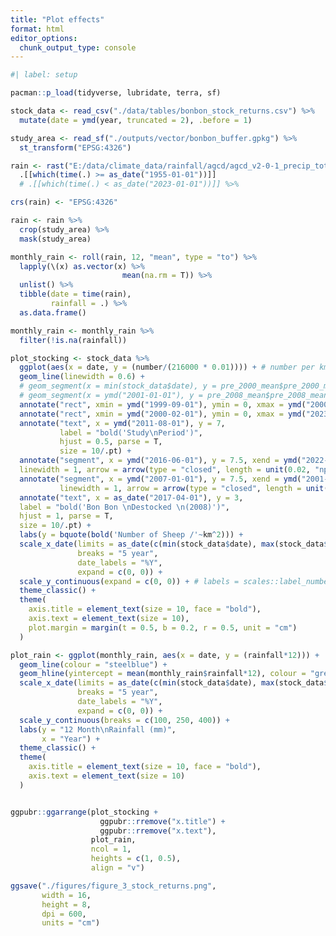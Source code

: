 ```yaml
---
title: "Plot effects"
format: html
editor_options: 
  chunk_output_type: console
---
```


```r
#| label: setup

pacman::p_load(tidyverse, lubridate, terra, sf)
```

```r
stock_data <- read_csv("./data/tables/bonbon_stock_returns.csv") %>% 
  mutate(date = ymd(year, truncated = 2), .before = 1)

study_area <- read_sf("./outputs/vector/bonbon_buffer.gpkg") %>% 
  st_transform("EPSG:4326")

rain <- rast("E:/data/climate_data/rainfall/agcd/agcd_v2-0-1_precip_total_r001_monthly_1900_2022.nc") %>% 
  .[[which(time(.) >= as_date("1955-01-01"))]]
  # .[[which(time(.) < as_date("2023-01-01"))]] %>%

crs(rain) <- "EPSG:4326"

rain <- rain %>% 
  crop(study_area) %>% 
  mask(study_area)

monthly_rain <- roll(rain, 12, "mean", type = "to") %>%
  lapply(\(x) as.vector(x) %>%
                         mean(na.rm = T)) %>%
  unlist() %>%
  tibble(date = time(rain),
         rainfall = .) %>%
  as.data.frame()

monthly_rain <- monthly_rain %>%
  filter(!is.na(rainfall))
```

```r

plot_stocking <- stock_data %>% 
  ggplot(aes(x = date, y = (number/(216000 * 0.01)))) + # number per km2 (ha x 0.01)
  geom_line(linewidth = 0.6) +
  # geom_segment(x = min(stock_data$date), y = pre_2000_mean$pre_2000_mean, xend = ymd("2001-01-01"), yend = pre_2000_mean$pre_2000_mean) +
  # geom_segment(x = ymd("2001-01-01"), y = pre_2008_mean$pre_2008_mean, xend = max(stock_data$date), yend = pre_2008_mean$pre_2008_mean) +
  annotate("rect", xmin = ymd("1999-09-01"), ymin = 0, xmax = ymd("2000-02-01"), ymax = Inf, alpha = 0.5) +
  annotate("rect", xmin = ymd("2000-02-01"), ymin = 0, xmax = ymd("2023-01-01"), ymax = Inf, alpha = 0.1, fill = "steelblue") +
  annotate("text", x = ymd("2011-08-01"), y = 7,
           label = "bold('Study\nPeriod')",
           hjust = 0.5, parse = T,
           size = 10/.pt) +
  annotate("segment", x = ymd("2016-06-01"), y = 7.5, xend = ymd("2022-06-01"), yend = 7.5,
  linewidth = 1, arrow = arrow(type = "closed", length = unit(0.02, "npc"))) +
  annotate("segment", x = ymd("2007-01-01"), y = 7.5, xend = ymd("2001-01-01"), yend = 7.5,
           linewidth = 1, arrow = arrow(type = "closed", length = unit(0.02, "npc"))) +
  annotate("text", x = as_date("2017-04-01"), y = 3,
  label = "bold('Bon Bon \nDestocked \n(2008)')",
  hjust = 1, parse = T,
  size = 10/.pt) +
  labs(y = bquote(bold('Number of Sheep /'~km^2))) +
  scale_x_date(limits = as_date(c(min(stock_data$date), max(stock_data$date))),
               breaks = "5 year", 
               date_labels = "%Y", 
               expand = c(0, 0)) +
  scale_y_continuous(expand = c(0, 0)) + # labels = scales::label_number(suffix = " k", scale = 1e-3), 
  theme_classic() +
  theme(
    axis.title = element_text(size = 10, face = "bold"),
    axis.text = element_text(size = 10),
    plot.margin = margin(t = 0.5, b = 0.2, r = 0.5, unit = "cm")
  )

plot_rain <- ggplot(monthly_rain, aes(x = date, y = (rainfall*12))) +
  geom_line(colour = "steelblue") +
  geom_hline(yintercept = mean(monthly_rain$rainfall*12), colour = "grey", linetype = "dashed", linewidth = 0.5) +
  scale_x_date(limits = as_date(c(min(stock_data$date), max(stock_data$date))),
               breaks = "5 year", 
               date_labels = "%Y", 
               expand = c(0, 0)) +
  scale_y_continuous(breaks = c(100, 250, 400)) +
  labs(y = "12 Month\nRainfall (mm)",
       x = "Year") +
  theme_classic() +
  theme(
    axis.title = element_text(size = 10, face = "bold"),
    axis.text = element_text(size = 10)
  )


ggpubr::ggarrange(plot_stocking +
                    ggpubr::rremove("x.title") +
                    ggpubr::rremove("x.text"), 
                  plot_rain,
                  ncol = 1,
                  heights = c(1, 0.5),
                  align = "v")

ggsave("./figures/figure_3_stock_returns.png",
       width = 16,
       height = 8,
       dpi = 600,
       units = "cm")
```

